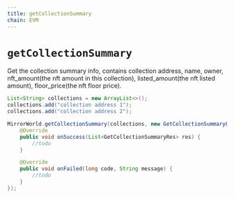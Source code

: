 ```yaml
---
title: getCollectionSummary
chain: EVM
---
```


# `getCollectionSummary`
Get the collection summary info, contains collection address, name, owner, nft_amount(the nft amount in this collection), listed_amount(the nft listed amount), floor_price(the nft floor price).

```java
List<String> collections = new ArrayList<>();
collections.add("collection address 1");
collections.add("collection address 2");

MirrorWorld.getCollectionSummary(collections, new GetCollectionSummaryListener() {
    @Override
    public void onSuccess(List<GetCollectionSummaryRes> res) {
        //todo
    }

    @Override
    public void onFailed(long code, String message) {
        //todo
    }
});
```
